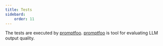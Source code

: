 ```yaml
---
title: Tests
sidebard:
    order: 11
---
```


The tests are executed by [promptfoo](https://promptfoo.dev/).
[promptfoo](https://promptfoo.dev/) is tool 
for evaluating LLM output quality.
